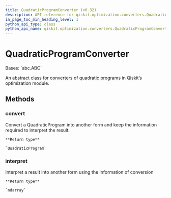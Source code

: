 ```yaml
---
title: QuadraticProgramConverter (v0.32)
description: API reference for qiskit.optimization.converters.QuadraticProgramConverter in qiskit v0.32
in_page_toc_min_heading_level: 1
python_api_type: class
python_api_name: qiskit.optimization.converters.QuadraticProgramConverter
---
```


# QuadraticProgramConverter

<Class id="qiskit.optimization.converters.QuadraticProgramConverter" isDedicatedPage={true} github="https://github.com/qiskit-community/qiskit-aqua/tree/stable/0.9/qiskit/optimization/converters/quadratic_program_converter.py" signature="QuadraticProgramConverter" modifiers="class">
  Bases: `abc.ABC`

  An abstract class for converters of quadratic programs in Qiskit’s optimization module.

  ## Methods

  <span id="qiskit-optimization-converters-quadraticprogramconverter-convert" />

  ### convert

  <Function id="qiskit.optimization.converters.QuadraticProgramConverter.convert" signature="QuadraticProgramConverter.convert(problem)" modifiers="abstract">
    Convert a QuadraticProgram into another form and keep the information required to interpret the result.

    **Return type**

    `QuadraticProgram`
  </Function>

  <span id="qiskit-optimization-converters-quadraticprogramconverter-interpret" />

  ### interpret

  <Function id="qiskit.optimization.converters.QuadraticProgramConverter.interpret" signature="QuadraticProgramConverter.interpret(x)" modifiers="abstract">
    Interpret a result into another form using the information of conversion

    **Return type**

    `ndarray`
  </Function>
</Class>

